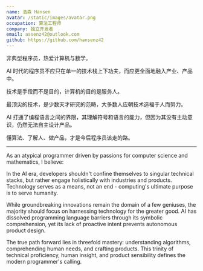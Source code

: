 ```yaml
---
name: 浩森 Hansen
avatar: /static/images/avatar.png
occupation: 算法工程师
company: 独立开发者
email: assenz42@outlook.com
github: https://github.com/hansenz42
---
```


非典型程序员，热爱计算机与数学。

AI 时代的程序员不应只在单一的技术栈上下功夫，而应更全面地融入产业、产品中。

技术是手段而不是目的，计算机的目的是服务人。

最顶尖的技术，是少数天才研究的范畴，大多数人应朝技术造福于人而努力。

AI 打通了编程语言之间的界限，其理解符号和语言的能力，但因为其没有主动意识，仍然无法自主设计产品。

懂算法、了解人、做产品，才是今后程序员该走的路。

---

As an atypical programmer driven by passions for computer science and mathematics, I believe:

In the AI era, developers shouldn't confine themselves to singular technical stacks, but rather engage holistically with industries and products. Technology serves as a means, not an end - computing's ultimate purpose is to serve humanity.

While groundbreaking innovations remain the domain of a few geniuses, the majority should focus on harnessing technology for the greater good. AI has dissolved programming language barriers through its symbolic comprehension, yet its lack of proactive intent prevents autonomous product design.

The true path forward lies in threefold mastery: understanding algorithms, comprehending human needs, and crafting products. This trinity of technical proficiency, human insight, and product sensibility defines the modern programmer's calling.
